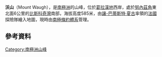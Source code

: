 {{coord|65|31|S|64|7|W|display=title}}

'''沃山'''（Mount Waugh），是[[南極洲|南極洲]]的山峰，位於[[葛拉漢地|葛拉漢地]]西岸，處於[[努內茲角|努內茲角]]東北面6公里的[[比斯科奇灣|比斯科奇灣]]南部，海拔高度585米，由[[讓-巴蒂斯特·夏古|讓-巴蒂斯特·夏古]]率領的[[法國|法國]]探險隊繪入地圖，現時由[[南極條約體系|南極條約體系]]管理。

==參考資料==
{{usgs-gazetteer}}

{{DEFAULTSORT:Mount Waugh}}
[[Category:南極洲山峰|Category:南極洲山峰]]


{{GrahamCoast-geo-stub}}